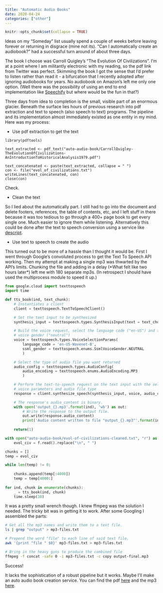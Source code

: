 ```yaml
---
title: "Automatic Audio Books"
date: 2020-04-24
categories: ["other"]
---
```


```r
knitr::opts_chunk$set(collapse = TRUE)
```

Ideas on my "Someday" list usually spend a couple of weeks before leaving forever or returning in disgrace (mine not its). "Can I automatically create an audiobook?" had a successful turn around of about three days. 

The book I choose was Carroll Quigley's "The Evolution Of Civilizations". I'm at a point where I am militantly electronic with my reading, so the pdf link from Twitter was perfect. Skimming the book I got the sense that I'd prefer to listen rather than read it - a bifurcation that I recently adopted after ignoring audiobooks for years. No audiobook on Amazon's left me only one option. (Well there was the possibility of using an end to end implementation like [Speechify](https://www.getspeechify.com/) but where would be the fun in that?)

Three days from idea to completion is the small, visible part of an enormous glacier. Beneath the surface lies hours of previous research into pdf extraction and text to speech (also speech to text) programs. The pipeline and its implementation almost immediately existed as one entity in my mind. Here was my process:

* Use pdf extraction to get the text

```
library(pdftools)

text_extracted <- pdf_text("auto-audio-book/CarrollQuigley-TheEvolutionOfCivilizations-AnIntroductionToHistoricalAnalysis1979.pdf")

text_concatenated <- paste(text_extracted, collapse = " ")
con <- file("evol_of_civilizations.txt")
writeLines(text_concatenated, con)
close(con)
```

Check.

* Clean the text

So I lied about the automatically part. I still had to go into the document and delete footers, references, the table of contents, etc, and I left stuff in there because it was too tedious to go through a 400+ page book to get every single one. Much easier to ignore them while listening. Alternatively this could be done after the text to speech conversion using a service like [descript](https://www.descript.com/). 

* Use text to speech to create the audio

This turned out to be more of a hassle than I thought it would be. First I went through Google's convoluted process to get the Text To Speech API working. Then my attempt at making a single mp3 was thwarted by the API's limits. Chunking the file and adding in a delay (\*What felt like two hours later\*) left me with 180 separate mp3s. (In retrospect I should have used the multiprocess module to speed it up.)

```python
from google.cloud import texttospeech
import time

def tts_book(ind, text_chunk):
    # Instantiates a client
    client = texttospeech.TextToSpeechClient()

    # Set the text input to be synthesized
    synthesis_input = texttospeech.types.SynthesisInput(text = text_chunk)

    # Build the voice request, select the language code ("en-US") and the ssml
    # voice gender ("neutral")
    voice = texttospeech.types.VoiceSelectionParams(
        language_code = 'en-US-Wavenet-B',
        ssml_gender = texttospeech.enums.SsmlVoiceGender.NEUTRAL
        )

    # Select the type of audio file you want returned
    audio_config = texttospeech.types.AudioConfig(
        audio_encoding = texttospeech.enums.AudioEncoding.MP3
        )

    # Perform the text-to-speech request on the text input with the selected
    # voice parameters and audio file type
    response = client.synthesize_speech(synthesis_input, voice, audio_config)

    # The response's audio_content is binary.
    with open('output_{}.mp3'.format(ind), 'wb') as out:
        # Write the response to the output file.
        out.write(response.audio_content)
        print('Audio content written to file "output_{}.mp3"'.format(ind))
        
    return(1)

with open("auto-audio-book/evol-of-civilizations-cleaned.txt", "r") as f:
    evol_civ = f.read().replace("\n", " ")

chunks = []
temp = evol_civ

while len(temp) != 0:
    
    chunks.append(temp[:4000])
    temp = temp[4000:]
    
for ind, chunk in enumerate(chunks): 
    _ = tts_book(ind, chunk)
    time.sleep(10)
```

It was a pretty small wrench though. I knew ffmpeg was the solution I needed. The tricky bit was in getting it to work. After some Googling I assembled the parts:

```bash
# Get all the mp3 names and write them to a text file.
ls | grep "output" > mp3-files.txt

# Prepend the word "file" to each line of said text file.
awk '{print "file " $0}' mp3-files.txt > mp3-files.txt

# Bring in the heavy guns to produce the combined file
ffmpeg -f concat -safe 0 -i mp3-files.txt -c copy output-final.mp3
```

Success!

It lacks the sophistication of a robust pipeline but it works. Maybe I'll make an auto audio book creation service. You can find the pdf [here](https://archive.org/details/CarrollQuigley-TheEvolutionOfCivilizations-AnIntroductionTo/mode/2up) and the mp3 [here](https://drive.google.com/open?id=1LF0sS0gEhleakG6BEB8ItY47pUlro738).